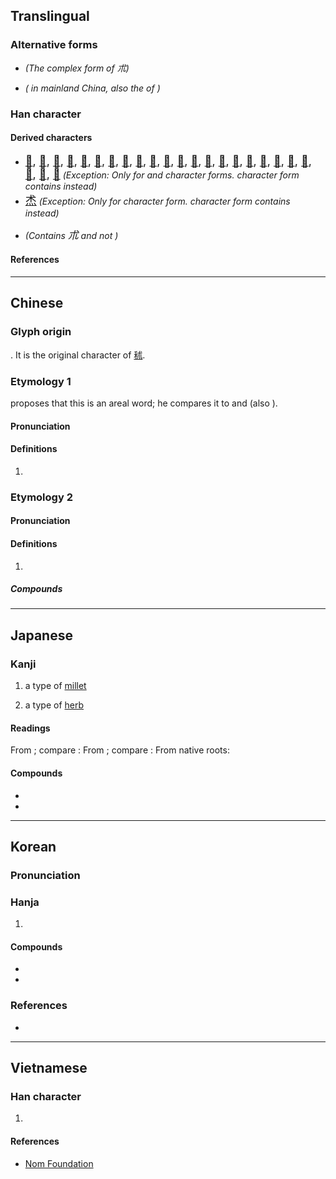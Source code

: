 {{also|术}}
{{character info}}
==Translingual==

===Alternative forms===
* {{l|mul|秫}} ''(The complex form of 朮)''
* {{l|mul|术}} ''({{w|zh:新字形|Standardized form}} in mainland China, also the {{w|Simplified Chinese|simplified form}} of {{l|mul|術}})''

===Han character===
{{Han char|rn=75|rad=木|as=01|sn=5|four=43210|canj=IJC|ids=⿺𣎳丶}}

====Derived characters====
* <span style="font-size:large;" lang=zh-Hant>[[𠰲#Translingual|𠰲]], [[𡊍#Translingual|𡊍]], [[怵#Translingual|怵]], [[𢫖#Translingual|𢫖]], [[沭#Translingual|沭]], [[𣭍#Translingual|𣭍]], [[炢#Translingual|炢]], [[㺷#Translingual|㺷]], [[述#Translingual|述]], [[𥄵#Translingual|𥄵]], [[秫#Translingual|秫]], [[䘤#Translingual|䘤]], [[絉#Translingual|絉]], [[𦈭#Translingual|𦈭]], [[訹#Translingual|訹]], [[䟣#Translingual|䟣]], [[鉥#Translingual|鉥]], [[𩖶#Translingual|𩖶]], [[𪲭#Translingual|𪲭]], [[術#Translingual|術]], [[𫀦#Translingual|𫀦]], [[𣏂#Translingual|𣏂]], [[𦬸#Translingual|𦬸]], [[㾁#Translingual|㾁]]</span> ''(Exception: Only for {{w|zh:國字標準字體|Taiwan}} and {{w|zh:常用字字形表|Hong Kong}} character forms. {{w|zh:新字形|Mainland China}} character form contains {{l|mul|术}} instead)''
* <span style="font-size:large;" lang=zh-Hant-TW>[[𤇍#Translingual|𤇍]]</span> ''(Exception: Only for {{w|zh:國字標準字體|Taiwan}} character form. {{w|zh:常用字字形表|Hong Kong}} character form contains {{l|mul|术}} instead)''
* {{l|mul|怷}} ''(Contains <big>朮</big> and not {{l|mul|术}})''

====References====
{{Han ref|kx=0509.120|dkj=14423|dj=0893.020|hdz=80019.110|uh=672E}}

----

==Chinese==

===Glyph origin===
{{Han etym}}
{{liushu|p}}. It is the original character of [[秫]].

===Etymology 1===
{{zh-forms|s=术|t2=术}}
{{zh-ref|Schuessler (2007)}} proposes that this is an areal word; he compares it to {{cog|hmx-pro|*nblut||glutinous, sticky}} and {{cog|map-pro|*pulut||sticky substance}} (also {{zh-ref|Sagart, 1993}}).

====Pronunciation====
{{zh-pron
|m=shú
|c=seot6
|mc=
|oc=y
|cat=n
}}

====Definitions====
{{zh-hanzi}}

# {{zh-original|秫|[[glutinous]] [[millet]]; [[sorghum]]}}

===Etymology 2===
{{zh-forms|s=术|t2=术|alt=𦬸}}

====Pronunciation====
{{zh-pron
|m=zhú
|c=seot6
}}

====Definitions====
{{zh-hanzi}}

# {{n-g|Used in compounds such as {{zh-l|白朮}}, a type of [[herbal]] [[medicine]].}}

=====Compounds=====
{{zh-der|白朮|蒼朮|莪朮}}

----

==Japanese==

===Kanji===
{{ja-kanji|grade=|rs=木01}}

# a type of [[millet]]
#: {{syn|ja|秫}}
# a type of [[herb]]

====Readings====
From {{der|ja|ltc|-}} {{ltc-l|朮|tr=ʑiuɪt̚}}<!--秫-->; compare {{cog|cmn|朮|tr=shù}}:
{{ja-readings
|goon=じゅつ, ずち
|kanon=しゅつ
}}
From {{der|ja|ltc|-}}; compare {{cog|cmn|朮|tr=zhú}}:
{{ja-readings
|goon=じゅち<ぢゅち
|kanon=ちゅつ
}}
From native {{w|Japanese_language|Japanese}} roots:
{{ja-readings
|kun=うけら-, おけら-<をけら-, もちあわ-<もちあは-
}}

====Compounds====
* {{ja-r|蒼%朮|そう%じゅつ}}
* {{ja-r|白%朮|びゃく%じゅつ}}

----

==Korean==

===Pronunciation===
{{ko-hanja-pron|출}}

===Hanja===
{{ko-hanja-search}}
{{ko-hanja|삽주|출}}

# {{rfdef|ko|sort=木01}}

====Compounds====
* {{ko-l|백출|白朮}}
* {{ko-l|창출|蒼朮}}

===References===
* {{R:hanjadoc|4798}}

----

==Vietnamese==

===Han character===
{{vi-readings|reading=thuật, truật|rs=木01}}

# {{rfdef|vi|sort=木01}}

====References====
* [http://nomfoundation.org/common/nom_details.php?codepoint=672e Nom Foundation]